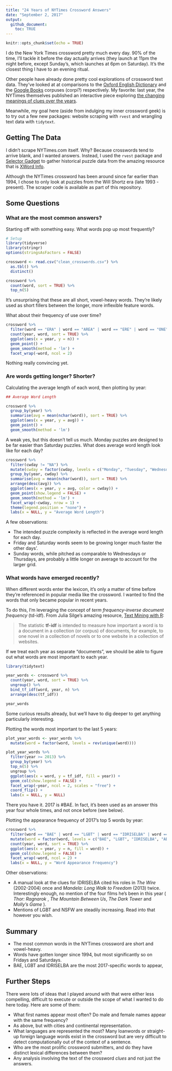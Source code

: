 ---
title: "24 Years of NYTimes Crossword Answers"
date: "September 2, 2017"
output: 
  github_document:
    toc: TRUE
---

```{r setup, include=FALSE}
knitr::opts_chunk$set(echo = TRUE)
```

I do the New York Times crossword pretty much every day. 90% of the time, I'll tackle it before the day actually arrives (they launch at 11pm the night before, except Sunday's, which launches at 6pm on Saturday). It's the closest thing I have to an evening ritual.

Other people have already done pretty cool explorations of crossword text data. They've looked at at comparisons to the [Oxford English Dictionary](http://blog.nycdatascience.com/student-works/web-scraping/nyt-crossword-puzzle-approximately-cool-oed/) and the [Google Books](https://noahveltman.com/crossword/about.html) corpuses (corpi?) respectively. My favorite: last year, the NYTimes themselves published an interactive piece exploring [the changing meanings of clues over the years](https://www.nytimes.com/interactive/2016/02/07/opinion/what-74-years-of-times-crosswords-say-about-the-words-we-use.html?mcubz=3).

Meanwhile, my goal here (aside from indulging my inner crossword geek) is to try out a few new packages: website scraping with `rvest` and wrangling text data with `tidytext`. 

## Getting The Data

I didn't scrape NYTimes.com itself. Why? Because crosswords tend to arrive blank, and I wanted answers. Instead, I used the `rvest` package and [Selector Gadget](http://selectorgadget.com/) to gather historical puzzle data from the amazing resource that is [XWord Info](https://www.xwordinfo.com/). 

Although the NYTimes crossword has been around since far earlier than 1994, I chose to only look at puzzles from the Will Shortz era (late 1993 - present). The scraper code is available as part of this repository.

## Some Questions

### What are the most common answers?

Starting off with something easy. What words pop up most frequently?

```{r echo = FALSE, message = FALSE, warning = FALSE}
# Setup
library(tidyverse)
library(stringr)
options(stringsAsFactors = FALSE)

crossword <- read.csv("clean_crosswords.csv") %>%
  as.tbl() %>%
  distinct()

crossword %>%
  count(word, sort = TRUE) %>%
  top_n(5)

```

It's unsurprising that these are all short, vowel-heavy words. They're likely used as short fillers between the longer, more inflexible feature words. 

What about their frequency of use over time?

```{r echo = FALSE}

crossword %>%
  filter(word == "ERA" | word == "AREA" | word == "ERE" | word == "ONE" | word == "ELI") %>%
  count(year, word, sort = TRUE) %>%
  ggplot(aes(x = year, y = n)) +
  geom_point() +
  geom_smooth(method = 'lm') +
  facet_wrap(~word, ncol = 2)

```

Nothing really convincing yet.

### Are words getting longer? Shorter?

Calculating the average length of each word, then plotting by year:

```{r echo = FALSE}

## Average Word Length 

crossword %>%
  group_by(year) %>%
  summarise(avg = mean(nchar(word)), sort = TRUE) %>%
  ggplot(aes(x = year, y = avg)) +
  geom_point() +
  geom_smooth(method = 'lm')

```

A weak yes, but this doesn't tell us much. Monday puzzles are designed to be far easier than Saturday puzzles. What does average word length look like for each day?

```{r echo = FALSE}

crossword %>%
  filter(cwday != "NA") %>%
  mutate(cwday = factor(cwday, levels = c("Monday", "Tuesday", "Wednesday", "Thursday", "Friday", "Saturday", "Sunday"))) %>%
  group_by(year, cwday) %>%
  summarise(avg = mean(nchar(word)), sort = TRUE) %>%
  arrange(desc(avg)) %>%
  ggplot(aes(x = year, y = avg, color = cwday)) +
  geom_point(show.legend = FALSE) +
  geom_smooth(method = 'lm') +
  facet_wrap(~cwday, nrow = 1) +
  theme(legend.position = "none") +
  labs(x = NULL, y = "Average Word Length")

```

A few observations:

- The intended puzzle complexity is reflected in the average word length for each day.
- Friday and Saturday words seem to be growing longer much faster the other days'.
- Sunday words, while pitched as comparable to Wednesdays or Thursdays, are probably a little longer on average to account for the larger grid.

### What words have emerged recently?

When different words enter the lexicon, it's only a matter of time before they're referenced in popular media like the crossword. I wanted to find the words that only became popular in recent years. 

To do this, I'm leveraging the concept of _term frequency-inverse document frequency_ (td-idf). From Julia Silge's amazing resource, [Text Mining with R](http://tidytextmining.com/tfidf.html):

>The statistic **tf-idf** is intended to measure how important a word is to a document in a collection (or corpus) of documents, for example, to one novel in a collection of novels or to one website in a collection of websites.

If we treat each year as separate "documents", we should be able to figure out what words are most important to each year.

```{r echo = FALSE, warning = FALSE}
library(tidytext)

year_words <- crossword %>%
  count(year, word, sort = TRUE) %>%
  ungroup() %>%
  bind_tf_idf(word, year, n) %>%
  arrange(desc(tf_idf))

year_words

```

Some curious results already, but we'll have to dig deeper to get anything particularly interesting. 

Plotting the words most important to the last 5 years:

```{r echo = FALSE}
plot_year_words <- year_words %>%
  mutate(word = factor(word, levels = rev(unique(word))))

plot_year_words %>%
  filter(year >= 2013) %>%
  group_by(year) %>%
  top_n(5) %>%
  ungroup %>%
  ggplot(aes(x = word, y = tf_idf, fill = year)) +
  geom_col(show.legend = FALSE) +
  facet_wrap(~year, ncol = 2, scales = "free") +
  coord_flip() +
  labs(x = NULL, y = NULL)
```

There you have it. 2017 is #BAE. In fact, it's been used as an answer this year four whole times, and not once before (see below).

Plotting the appearance frequency of 2017's top 5 words by year: 

```{r echo = FALSE}
crossword %>%
  filter(word == "BAE" | word == "LGBT" | word == "IDRISELBA" | word == "ABBACY" | word == "ETSY" | word == "NSFW") %>%
  mutate(word = factor(word, levels = c("BAE", "LGBT", "IDRISELBA", "ABBACY", "ETSY", "NSFW"))) %>%
  count(year, word, sort = TRUE) %>%
  ggplot(aes(x = year, y = n, fill = word)) +
  geom_col(show.legend = FALSE) +
  facet_wrap(~word, ncol = 2) +
  labs(x = NULL, y = "Word Appearance Frequency")

```

Other observations:

- A manual look at the clues for IDRISELBA cited his roles in _The Wire_ (2002-2004) once and _Mandela: Long Walk to Freedom_ (2013) twice. Interestingly enough, no mention of the four films he's been in this year ( _Thor: Ragnarok_ , _The Mountain Between Us_, _The Dark Tower_ and _Molly's Game_ ).
- Mentions of LGBT and NSFW are steadily increasing. Read into that however you wish.

## Summary

- The most common words in the NYTimes crossword are short and vowel-heavy.
- Words have gotten longer since 1994, but most significantly so on Fridays and Saturdays.
- BAE, LGBT and IDRISELBA are the most 2017-specific words to appear,

## Further Steps

There were lots of ideas that I played around with that were either less compelling, difficult to execute or outside the scope of what I wanted to do here today. Here are some of them:

- What first names appear most often? Do male and female names appear with the same frequency?
- As above, but with cities and continental representation.
- What languages are represented the most? Many loanwords or straight-up foreign language words exist in the crossword but are very difficult to detect computationally out of the context of a sentence. 
- Who are the most prolific crossword submitters, and do they have distinct lexical differences between them?
- Any analysis involving the text of the crossword _clues_ and not just the answers.